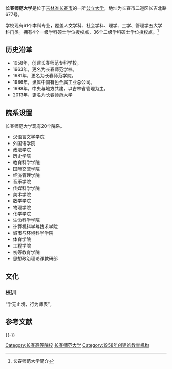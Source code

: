 {{primarysources|time=2020-12-01}}
{{高校
|name =长春师范大学<br>Changchun Normal University
|image=Changchun Normal University.jpg|180px
|motto = 学无止境，行为师表
|rector = [[赵杜杨|赵杜杨]]
|type =公立
|established = 1958年
|address = {{CHN}}[[吉林|吉林]][[长春|长春]]
|students = 全日制在校生18000余人
|staff =教职工1400余人
|mascot =
|area =
|box_width = 22em
|website =[http://www.cncnc.edu.cn/ www.cncnc.edu.cn]
}}

'''长春师范大学'''是位于[[吉林省|吉林省]][[长春市|长春市]]的一所[[公立大学|公立大学]]，地址为长春市二道区长吉北路677号。

学校现有61个本科专业，覆盖人文学科、社会学科、理学、工学、管理学五大学科门类。拥有4个一级学科硕士学位授权点，36个二级学科硕士学位授权点。<ref>长春师范大学简介{{cite web |url=http://www.cncnc.edu.cn/xxjj.asp |title=存档副本 |accessdate=2013-03-25 |deadurl=yes |archiveurl=https://web.archive.org/web/20130412155406/http://www.cncnc.edu.cn/xxjj.asp |archivedate=2013-04-12 }}</ref>
<br />

== 历史沿革 ==

* 1958年，创建长春师范专科学校。
* 1963年，更名为长春师范学校。
* 1981年，更名为长春师范学院。
* 1986年，隶属中国有色金属工业总公司。
* 1998年，中央与地方共建，以吉林省管理为主。
* 2013年，更名为长春师范大学

==院系设置==
长春师范大学现有20个院系。
{{div col}}
* 汉语言文学学院
* 外国语学院 
* 政法学院
* 历史学院
* 教育科学学院 
* 国际交流学院
* 经济管理学院
* 音乐学院
* 传媒科学学院 
* 美术学院
* 数学学院 
* 物理学院
* 化学学院
* 生命科学学院
* 计算机科学与技术学院
* 城市与环境科学学院
* 体育学院 
* 工程学院
* 初等教育学院
* 思想政治理论课教研部
{{div col end}}
== 文化 ==
=== 校训 ===
“学无止境，行为师表”。

== 参考文献 ==
{{Reflist}}

{{-}}
{{吉林高等院校}}
{{normdaten}}

[[Category:长春高等院校|Category:长春高等院校]]
[[Category:长春师范大学|]]
[[Category:1958年创建的教育机构|Category:1958年创建的教育机构]]